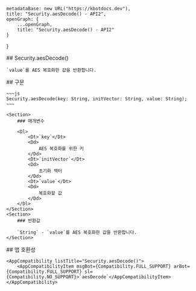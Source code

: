 
    metadataBase: new URL("https://kbotdocs.dev"),
    title: "Security.aesDecode() - API2",
    openGraph: {
        ...openGraph,
        title: "Security.aesDecode() - API2"
    }
}

<Section>
    ## Security.aesDecode()

    `value`를 AES 복호화한 값을 반환합니다.
</Section>
<Section>
    ## 구문

    ~~~js
    Security.aesDecode(key: String, initVector: String, value: String);
    ~~~

    <Section>
        ### 매개변수

        <Dl>
            <Dt>`key`</Dt>
            <Dd>
                AES 복호화를 위한 키
            </Dd>
            <Dt>`initVector`</Dt>
            <Dd>
                초기화 백터
            </Dd>
            <Dt>`value`</Dt>
            <Dd>
                복호화할 값
            </Dd>
        </Dl>
    </Section>
    <Section>
        ### 반환값

        `String` - `value`를 AES 복호화한 값을 반환합니다.
    </Section>
</Section>
<Section>
    ## 앱 호환성

    <AppCompatibility listTitle="Security.aesDecode()">
        <AppCompatibilityItem msgBot={Compatibility.FULL_SUPPORT} arBot={Compatibility.FULL_SUPPORT} sl={Compatibility.NO_SUPPORT}>`aesDecode`</AppCompatibilityItem>
    </AppCompatibility>
</Section>